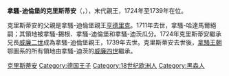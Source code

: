 {{Multiple issues|
{{Unreferenced|time=2021-01-31T05:38:17+00:00}}
{{Expand language|1=en|time=2021-01-31T05:51:19+00:00}}
}}
'''拿騷-迪倫堡的克里斯蒂安'''（{{lang-nl|Christiaan van Nassau-Dillenburg}}，{{bd|1688年|8月12日|1739年|8月28日}}），末代{{link-nl|拿騷-迪倫堡|Nassau-Dillenburg}}親王，1724年至1739年在位。

克里斯蒂安的父親是拿騷-迪倫堡親王[[拿騷-迪倫堡的亨德里克|亨德里克]]。1711年{{le|法蘭斯·亞歷山大|Francis Alexander, Prince of Nassau-Hadamar}}去世，拿騷-哈達馬爾絕嗣；其領地被拿騷-錫根、拿騷-迪倫堡和拿騷-迪茨瓜分。1724年克里斯蒂安繼承兄長[[威廉二世_(拿騷-迪倫堡)|威廉二世]]成為拿騷-迪倫堡親王，1739年去世。克里斯蒂安去世後，[[拿騷王朝|拿騷王朝]]鄂圖系的所有領地由拿騷-迪茨的[[威廉四世_(奥兰治)|威廉四世]]繼承。

[[Category:拿騷家族|克里斯蒂安]]
[[Category:德国王子|Category:德国王子]]
[[Category:18世纪欧洲人|Category:18世纪欧洲人]]
[[Category:黑森人|Category:黑森人]]